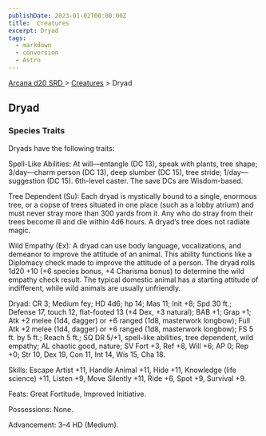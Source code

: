 ```yaml
---
publishDate: 2023-01-02T00:00:00Z
title:  Creatures
excerpt: Dryad
tags:
  - markdown
  - conversion
  - Astro
---
```


[ Arcana d20 SRD ](/#arcanaD20) > [ Creatures](arcana-d20-srd-creatures-index) > Dryad

##  Dryad

###  Species Traits

Dryads have the following traits:

Spell-Like Abilities: At will—entangle (DC 13), speak with plants, tree shape;
3/day—charm person (DC 13), deep slumber (DC 15), tree stride;
1/day—suggestion (DC 15). 6th-level caster. The save DCs are Wisdom-based.

Tree Dependent (Su): Each dryad is mystically bound to a single, enormous
tree, or a copse of trees situated in one place (such as a lobby atrium) and
must never stray more than 300 yards from it. Any who do stray from their
trees become ill and die within 4d6 hours. A dryad’s tree does not radiate
magic.

Wild Empathy (Ex): A dryad can use body language, vocalizations, and demeanor
to improve the attitude of an animal. This ability functions like a Diplomacy
check made to improve the attitude of a person. The dryad rolls 1d20 +10 (+6
species bonus, +4 Charisma bonus) to determine the wild empathy check result.
The typical domestic animal has a starting attitude of indifferent, while wild
animals are usually unfriendly.

Dryad: CR 3; Medium fey; HD 4d6; hp 14; Mas 11; Init +8; Spd 30 ft.; Defense
17, touch 12, flat-footed 13 (+4 Dex, +3 natural); BAB +1; Grap +1; Atk +2
melee (1d4, dagger) or +6 ranged (1d8, masterwork longbow); Full Atk +2 melee
(1d4, dagger) or +6 ranged (1d8, masterwork longbow); FS 5 ft. by 5 ft.; Reach
5 ft.; SQ DR 5/+1, spell-like abilities, tree dependent, wild empathy; AL
chaotic good, nature; SV Fort +3, Ref +8, Will +6; AP 0; Rep +0; Str 10, Dex
19, Con 11, Int 14, Wis 15, Cha 18.

Skills: Escape Artist +11, Handle Animal +11, Hide +11, Knowledge (life
science) +11, Listen +9, Move Silently +11, Ride +6, Spot +9, Survival +9.

Feats: Great Fortitude, Improved Initiative.

Possessions: None.

Advancement: 3–4 HD (Medium).

